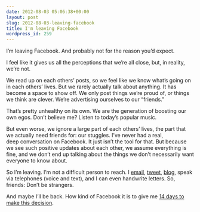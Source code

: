 ```yaml
---
date: 2012-08-03 05:06:38+00:00
layout: post
slug: 2012-08-03-leaving-facebook
title: I'm leaving Facebook
wordpress_id: 259
---
```


I'm leaving Facebook. And probably not for the reason you'd expect.

I feel like it gives us all the perceptions that we're all close, but, in reality, we're not.

We read up on each others' posts, so we feel like we know what's going on in each others' lives. But we rarely actually talk about anything. It has become a space to show off. We only post things we're proud of, or things we think are clever. We're advertising ourselves to our "friends."

That's pretty unhealthy on its own. We are the generation of boosting our own egos. Don't believe me? Listen to today's popular music.

But even worse, we ignore a large part of each others' lives, the part that we actually need friends for: our stuggles. I've never had a real, deep conversation on Facebook. It just isn't the tool for that. But because we see such positive updates about each other, we assume everything is fine, and we don't end up talking about the things we don't necessarily want everyone to know about.

So I'm leaving. I'm not a difficult person to reach. I [email](mailto:kevin.schaul@gmail.com), [tweet](http://twitter.com/kevinschaul), [blog](http://kevinschaul.com), speak via telephones (voice and text), and I can even handwrite letters. So, friends: Don't be strangers.

And maybe I'll be back. How kind of Facebook it is to give me [14 days to make this decision](http://www.wikihow.com/Permanently-Delete-a-Facebook-Account).

